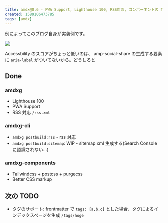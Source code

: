 ```yaml
---
title: amdx@0.6 - PWA Support, Lighthouse 100, RSS対応, コンポーネントの Tailwind 化
created: 1589106473785
tags: [amdx]
---
```


例によってこのブログ自身が実装例です。

![](https://gyazo.com/766cb68e83165ff078ae997f9f1f852e.png)

Accessbility のスコアがちょっと低いのは、 amp-social-share の生成する要素に `aria-label` がついてないから。どうしろと

## Done

### amdxg

- Lighthouse 100
- PWA Support
- RSS 対応 `/rss.xml`

### amdxg-cli

- `amdxg postbuild:rss` - rss 対応
- `amdxg postbuild:sitemap`: WIP - sitemap.xml 生成する(Search Console に認識されない…)

### amdxg-components

- Tailwindcss + postcss + purgecss
- Better CSS markup

## 次の TODO

- タグのサポート: frontmatter で `tags: [a,b,c]` とした場合、タグによるインデックスページを生成 `/tags/hoge`
